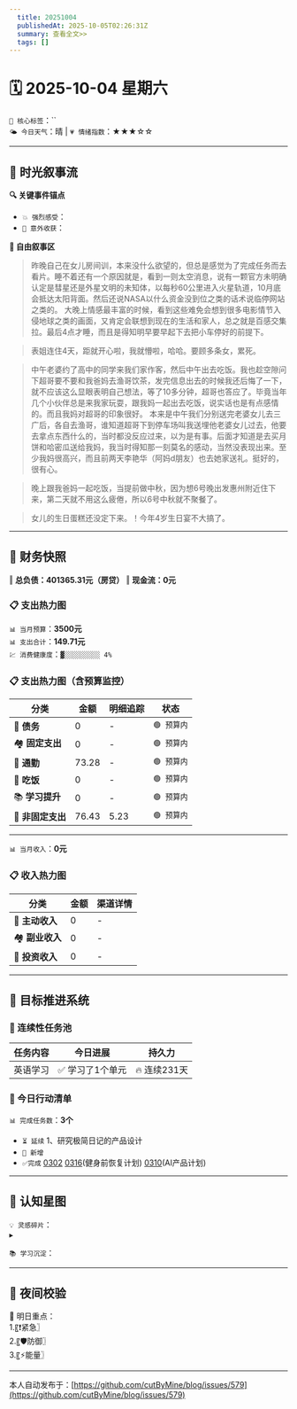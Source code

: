 ```yaml
---
  title: 20251004
  publishedAt: 2025-10-05T02:26:31Z
  summary: 查看全文>>
  tags: []
---
```


# 🗓️ 2025-10-04 星期六  
`🔑 核心标签`：``  
`🌤️ 今日天气`：晴 | `💗 情绪指数`：★★★☆☆   

---


## 🌊 **时光叙事流**
**🔍 关键事件锚点**  
- `💥 强烈感受`：         
- `🎉 意外收获`：           

**📖 自由叙事区**  
>  昨晚自己在女儿房间训，本来没什么欲望的，但总是感觉为了完成任务而去看片。睡不着还有一个原因就是，看到一则太空消息，说有一颗官方未明确认定是彗星还是外星文明的未知体，以每秒60公里进入火星轨道，10月底会抵达太阳背面。然后还说NASA以什么资金没到位之类的话术说临停网站之类的。
> 大晚上情感最丰富的时候，看到这些难免会想到很多电影情节入侵地球之类的画面，又肯定会联想到现在的生活和家人，总之就是百感交集拉。最后4点才睡，而且是得知明早要早起下去把小车停好的前提下。

> 表姐连住4天，距就开心啦，我就懵啦，哈哈。要顾多条女，累死。

> 中午老婆约了高中的同学来我们家作客，然后中午出去吃饭。我也趁空隙问下超哥要不要和我爸妈去渔哥饮茶，发完信息出去的时候我还后悔了一下，就不应该这么显眼表明自己想法，等了10多分钟，超哥也答应了。毕竟当年几个小伙伴总是来我家玩耍，跟我妈一起出去吃饭，说实话也是有点感情的。而且我妈对超哥的印象很好。
> 本来是中午我们分别送完老婆女儿去三广后，各自去渔哥，谁知道超哥下到停车场叫我送埋他老婆女儿过去，他要去拿点东西什么的，当时都没反应过来，以为是有事。后面才知道是去买月饼和哈密瓜送给我妈，我当时得知那一刻莫名的感动，当然没表现出来。至少我妈很高兴，而且前两天李艳华（阿妈d朋友）也去她家送礼。挺好的，很有心。

> 晚上跟我爸妈一起吃饭，当提前做中秋，因为想6号晚出发惠州附近住下来，第二天就不用这么疲倦，所以6号中秋就不聚餐了。

> 女儿的生日蛋糕还没定下来。！今年4岁生日宴不大搞了。

---

## 💸 **财务快照**
‖ **总负债：401365.31元（房贷）**
‖ **现金流：0元**

### 📋 支出热力图

`📊 当月预算`：**3500元**  
`📊 支出合计`：**149.71元**  
`💹 消费健康度`：`▓░░░░░░░░░ 4%`  
### 📋 支出热力图（含预算监控）
| 分类         | 金额    | 明细追踪                  | 状态           |
|--------------|---------|---------------------------|----------------|
| 🏦 **债务**    | 0   |  -  | `🟢 预算内`   |
| 🏘️ **固定支出** | 0     |  -  | `🟢 预算内`     |
| 🚌 **通勤**     | 73.28   | -  | `🟢 预算内`     |
| 🍜 **吃饭**     | 0  |  -  | `🟢 预算内`   |
| 📚 **学习提升** | 0      | -     | `🟢 预算内`     |
| 🎲 **非固定支出** | 76.43   |  5.23  | `🟢 预算内`  |
---

`📊 当月收入`：**0元**  

### 📋 收入热力图
| 分类         | 金额    | 渠道详情             |
|--------------|---------|-------------------------|
| 🏦 **主动收入**  | 0                | -        |
| 🏘️ **副业收入**  | 0                | -        |
| 🚌 **投资收入**  | 0                | -        |



---

## 🎯 **目标推进系统**

### 🔄 连续性任务池
| 任务内容                | 今日进展          | 持久力     |
|-------------------------|-------------------|------------|
| 英语学习         | ✅ 学习了1个单元 | 🔥 连续231天  |




### 📌 今日行动清单

`📊 完成任务数`：**3个**  
- `⏳ 延续` 1、研究极简日记的产品设计             
- `🚩 新增`   
- `✅完成` [0302](note://WEB9685e40ae7a6464db1196641a1ffd0ee)   [0316](note://WEBc1fcc89ec3e741538b703e8017b38c9f)(健身前恢复计划)  [0310](note://WEBfc89f9187c014fbe9fab88e2d09b4bde)(AI产品计划)


---

## 🌌 **认知星图**
`💡 灵感碎片`：  
▸ 


`📚 学习沉淀`：  
>    

---

## 🌃 夜间校验

🚀 明日重点：  
1.〖❗紧急〗  
2.〖🛡️防御〗  
3.〖⚡能量〗

---
本人自动发布于：[https://github.com/cutByMine/blog/issues/579](https://github.com/cutByMine/blog/issues/579)
